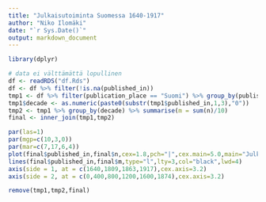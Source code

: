 ```yaml
---
title: "Julkaisutoiminta Suomessa 1640-1917"
author: "Niko Ilomäki"
date: "`r Sys.Date()`"
output: markdown_document
---
```


```r
library(dplyr)
```

```r
# data ei välttämättä lopullinen
df <- readRDS("df.Rds")
df <- df %>% filter(!is.na(published_in))
tmp1 <- df %>% filter(publication_place == "Suomi") %>% group_by(published_in) %>% tally() %>% arrange(published_in)
tmp1$decade <- as.numeric(paste0(substr(tmp1$published_in,1,3),"0"))
tmp2 <- tmp1 %>% group_by(decade) %>% summarise(m = sum(n)/10)
final <- inner_join(tmp1,tmp2)
```

```r
par(las=1)
par(mgp=c(10,3,0))
par(mar=c(7,17,6,4))
plot(final$published_in,final$n,cex=1.8,pch="|",cex.main=5.0,main="Julkaisutoiminta Suomessa 1640-1917",cex.lab=5.0,xlab="",ylab="Dokumenttia / vuosi",axes=FALSE,col="black")
lines(final$published_in,final$m,type="l",lty=3,col="black",lwd=4)
axis(side = 1, at = c(1640,1809,1863,1917),cex.axis=3.2)
axis(side = 2, at = c(0,400,800,1200,1600,1874),cex.axis=3.2)
```

```r
remove(tmp1,tmp2,final)
```
